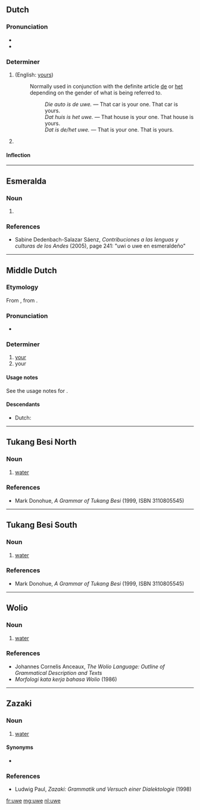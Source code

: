 {{also|Uwe}}
==Dutch==

===Pronunciation===
* {{IPA|/ˈywə/|lang=nl}}
* {{audio|Nl-uwe.ogg|Audio|lang=nl}}

===Determiner===
{{head|nl|determiner|cat2=possessive determiners}}

# {{form of|non-[[attributive]] form|uw|lang=nl}} (English: [[yours]])
#: Normally used in conjunction with the definite article [[de]] or [[het]] depending on the gender of what is being referred to.
#:: ''Die auto is de uwe.'' &mdash; That car is your one. That car is yours.
#:: ''Dat huis is het uwe.'' &mdash; That house is your one. That house is yours.
#:: ''Dat is de/het uwe.'' &mdash; That is your one. That is yours.
# {{lb|nl|archaic}} {{form of|inflected form|uw|lang=nl}}

====Inflection====
{{nl-decl-personal pronouns}}

----

==Esmeralda==

===Noun===
{{head|sai-esm|noun}}

# {{altform|uvve|lang=sai-esm}}

===References===
* Sabine Dedenbach-Salazar Sáenz, ''Contribuciones a las lenguas y culturas de los Andes'' (2005), page 241: "uwi o uwe en esmeraldeño"

----

==Middle Dutch==

===Etymology===
From {{inh|dum|odt|iuwa}}, from {{etyl|gem-pro|dum}} {{m|gem-pro|*izweraz}}.

===Pronunciation===
* {{IPA|lang=dum|/ˈyːwə/}}

===Determiner===
{{dum-adj|cat=determiners|cat2=possessive determiners}}

# [[your]] {{gloss|plural}}
# your {{gloss|singular, informal}}

====Usage notes====
See the usage notes for {{m|dum|gi}}.

====Descendants====
* Dutch: {{l|nl|uw}}

----

==Tukang Besi North==

===Noun===
{{head|khc|noun}}

# [[water]]

===References===
* Mark Donohue, ''A Grammar of Tukang Besi'' (1999, ISBN 3110805545)

----

==Tukang Besi South==

===Noun===
{{head|bhq|noun}}

# [[water]]

===References===
* Mark Donohue, ''A Grammar of Tukang Besi'' (1999, ISBN 3110805545)

----

==Wolio==

===Noun===
{{head|wlo|noun}}

# [[water]]

===References===
* Johannes Cornelis Anceaux, ''The Wolio Language: Outline of Grammatical Description and Texts''
* ''Morfologi kata kerja bahasa Wolio'' (1986)

----

==Zazaki==

===Noun===
{{head|zza|noun}}

# [[water]]

====Synonyms====
* {{l|zza|aw}} {{q|Dimli}}

===References===
* Ludwig Paul, ''Zazaki: Grammatik und Versuch einer Dialektologie'' (1998)

[[fr:uwe]]
[[mg:uwe]]
[[nl:uwe]]